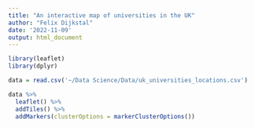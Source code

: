 ---
title: "An interactive map of universities in the UK"
author: "Felix Dijkstal"
date: '2022-11-09'
output: html_document
---

```{r, echo=FALSE, message=FALSE, warning=FALSE, fig.align='center'}
library(leaflet)
library(dplyr)

data = read.csv('~/Data Science/Data/uk_universities_locations.csv')

data %>%
  leaflet() %>%
  addTiles() %>%
  addMarkers(clusterOptions = markerClusterOptions())
```

